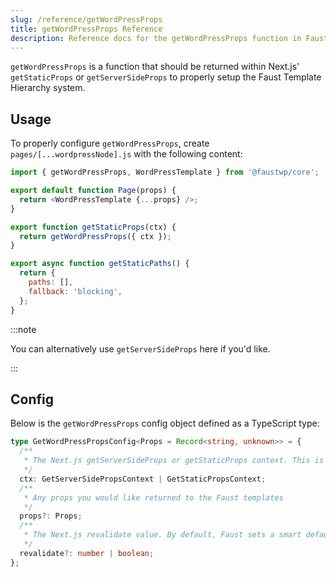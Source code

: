 ```yaml
---
slug: /reference/getWordPressProps
title: getWordPressProps Reference
description: Reference docs for the getWordPressProps function in Faust
---
```


`getWordPressProps` is a function that should be returned within Next.js' `getStaticProps` or `getServerSideProps` to properly setup the Faust Template Hierarchy system.

## Usage

To properly configure `getWordPressProps`, create `pages/[...wordpressNode].js` with the following content:

```js title="pages/[...wordpressNode].js" {8}
import { getWordPressProps, WordPressTemplate } from '@faustwp/core';

export default function Page(props) {
  return <WordPressTemplate {...props} />;
}

export function getStaticProps(ctx) {
  return getWordPressProps({ ctx });
}

export async function getStaticPaths() {
  return {
    paths: [],
    fallback: 'blocking',
  };
}
```

:::note

You can alternatively use `getServerSideProps` here if you'd like.

:::

## Config

Below is the `getWordPressProps` config object defined as a TypeScript type:

```ts
type GetWordPressPropsConfig<Props = Record<string, unknown>> = {
  /**
   * The Next.js getServerSideProps or getStaticProps context. This is required.
   */
  ctx: GetServerSidePropsContext | GetStaticPropsContext;
  /**
   * Any props you would like returned to the Faust templates
   */
  props?: Props;
  /**
   * The Next.js revalidate value. By default, Faust sets a smart default of 900 seconds (15 minutes)
   */
  revalidate?: number | boolean;
};
```
